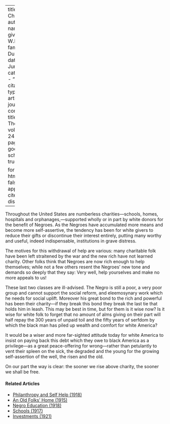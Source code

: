 
---
title: 'White Charity'
author:
  - name:
      given: W.E.B.
      family: Du Bois
date: Jun. 1922
categories: 
  - ""
citation: 
  type: article-journal
  container-title: The Crisis
  volume: 24
  issue: 2
  page: 57
google-scholar: true

format:
  html:
    toc: false
    appendix-cite-as: display
---


Throughout the United States are numberless charities---schools, homes, hospitals and orphanages,---supported wholly or in part by white donors for the benefit of Negroes. As the Negroes have accumulated more means and become more self-assertive, the tendency has been for white givers to reduce their gifts or discontinue their interest entirely, putting many worthy and useful, indeed indispensable, institutions in grave distress.

The motives for this withdrawal of help are various: many charitable folk have been left straitened by the war and the new rich have not learned charity. Other folks think that Negroes are now rich enough to help themselves; while not a few others resent the Negroes' new tone and demands so deeply that they say: Very well, help yourselves and make no more appeals to us!

These last two classes are ill-advised. The Negro is still a poor, a very poor group and cannot support the social reform, and eleemosynary work which he needs for social uplift. Moreover his great bond to the rich and powerful has been their charity---if they break this bond they break the last tie that holds him in leash. This may be best in time, but for them is it wise now? Is it wise for white folk to forget that no amount of alms­ giving on their part will half repay the 300 years of unpaid toil and the fifty years of serfdom by which the black man has piled up wealth and comfort for white America?

It would be a wiser and more far-sighted attitude today for white America to insist on paying back this debt which they owe to black America as a privilege---as a great peace-offering for wrong---rather than petulantly to vent their spleen on the sick, the degraded and the young for the growing self-assertion of the well, the risen and the old.

On our part the way is clear: the sooner we rise above charity, the sooner we shall be free.

<!-- Similar articles start here -->
<div  class="clear-wrap"></div>

#### Related Articles

* [Philanthropy and Self Help (1918)](/Volumes/16/03/philanthropy_and_self_help.html)
* [An Old Folks' Home (1915)](/Volumes/09/05/old-folks-home.html)
* [Negro Education (1918)](/Volumes/15/04/negro_education.html)
* [Schools (1917)](/Volumes/13/03/schools.html)
* [Investments (1921)](/Volumes/22/05/investments.html)

<!-- Similar articles end here -->